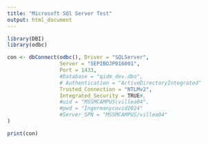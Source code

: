 ---
title: "Microsoft SQl Server Test"
output: html_document
---

```{r setup}
library(DBI)
library(odbc)

con <- dbConnect(odbc(), Driver = "SQLServer",
                 Server = "SEPIBOJP016001",
                 Port = 1433,
                 #Database = "qidm_dev.dbo",
                 # Authentication = "ActiveDirectoryIntegrated"
                 Trusted_Connection = "NTLMv2",
                 Integrated_Security = TRUE#,
                 #uid = "MSSMCAMPUS\villea04",
                 #pwd = "Ingermanycovid2024"
                 #Server_SPN = "MSSMCAMPUS/villea04"
)

print(con)







```


